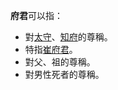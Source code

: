 '''府君'''可以指：
*對[[太守|太守]]、[[知府|知府]]的尊稱。
*特指[[崔府君|崔府君]]。
*對父、祖的尊稱。
*對男性死者的尊稱。

{{disambig|Cat=二字中國相關消歧義}}